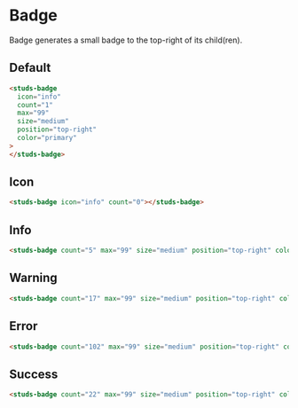 # Badge

Badge generates a small badge to the top-right of its child(ren).

## Default

<studs-badge
  icon="info"
  count="1"
  max="99"
  size="medium"
  position="top-right"
  color="primary">
</studs-badge>

```html
<studs-badge
  icon="info"
  count="1"
  max="99"
  size="medium"
  position="top-right"
  color="primary"
>
</studs-badge>
```

## Icon

<studs-badge icon="info" count="0"></studs-badge>

```html
<studs-badge icon="info" count="0"></studs-badge>
```

## Info

<studs-badge count="5" max="99" size="medium" position="top-right" color="info"></studs-badge>

```html
<studs-badge count="5" max="99" size="medium" position="top-right" color="info"></studs-badge>
```

## Warning

<studs-badge count="17" max="99" size="medium" position="top-right" color="warning"></studs-badge>

```html
<studs-badge count="17" max="99" size="medium" position="top-right" color="warning"></studs-badge>
```

## Error

<studs-badge count="102" max="99" size="medium" position="top-right" color="error"></studs-badge>

```html
<studs-badge count="102" max="99" size="medium" position="top-right" color="error"></studs-badge>
```

## Success

<studs-badge count="22" max="99" size="medium" position="top-right" color="success"></studs-badge>

```html
<studs-badge count="22" max="99" size="medium" position="top-right" color="success"></studs-badge>
```
